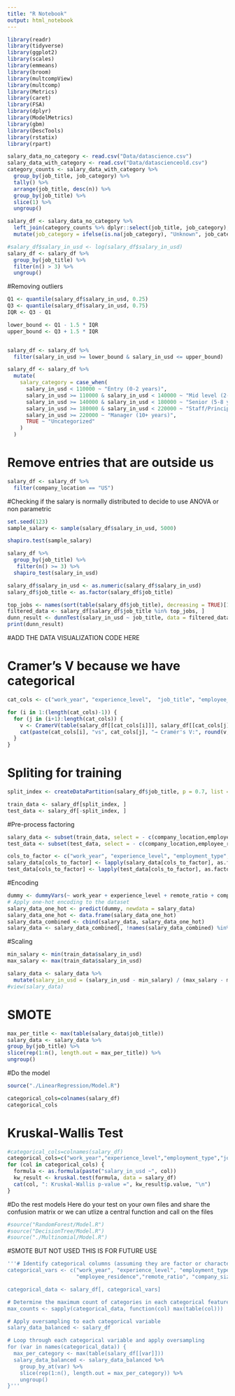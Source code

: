 ```yaml
---
title: "R Notebook"
output: html_notebook
---
```

```r
library(readr)
library(tidyverse)
library(ggplot2)
library(scales)
library(emmeans)
library(broom) 
library(multcompView)
library(multcomp) 
library(Metrics)
library(caret)
library(FSA)
library(dplyr)
library(ModelMetrics)
library(gbm)
library(DescTools)
library(rstatix)
library(rpart)

``` 

```r
salary_data_no_category <- read.csv("Data/datascience.csv")
salary_data_with_category <- read.csv("Data/datascienceold.csv") 
category_counts <- salary_data_with_category %>%
  group_by(job_title, job_category) %>%
  tally() %>%
  arrange(job_title, desc(n)) %>%
  group_by(job_title) %>%
  slice(1) %>%
  ungroup()

salary_df <- salary_data_no_category %>%
  left_join(category_counts %>% dplyr::select(job_title, job_category), by = "job_title") %>%
  mutate(job_category = ifelse(is.na(job_category), "Unknown", job_category)) 

#salary_df$salary_in_usd <- log(salary_df$salary_in_usd)
salary_df <- salary_df %>%
  group_by(job_title) %>%
  filter(n() > 3) %>%
  ungroup()
```

#Removing outliers
```r
Q1 <- quantile(salary_df$salary_in_usd, 0.25)
Q3 <- quantile(salary_df$salary_in_usd, 0.75)
IQR <- Q3 - Q1

lower_bound <- Q1 - 1.5 * IQR
upper_bound <- Q3 + 1.5 * IQR


salary_df <- salary_df %>%
  filter(salary_in_usd >= lower_bound & salary_in_usd <= upper_bound)

salary_df <- salary_df %>%
  mutate(
    salary_category = case_when(
      salary_in_usd < 110000 ~ "Entry (0-2 years)",
      salary_in_usd >= 110000 & salary_in_usd < 140000 ~ "Mid level (2-5 years)",
      salary_in_usd >= 140000 & salary_in_usd < 180000 ~ "Senior (5-8 years)",
      salary_in_usd >= 180000 & salary_in_usd < 220000 ~ "Staff/Principal (8-10 years)",
      salary_in_usd >= 220000 ~ "Manager (10+ years)",
      TRUE ~ "Uncategorized"
    )
  )
```

# Remove entries that are outside us
```r
salary_df <- salary_df %>%
  filter(company_location == "US") 
```

#Checking if the salary is normally distributed to decide to use ANOVA or non parametric
```r
set.seed(123) 
sample_salary <- sample(salary_df$salary_in_usd, 5000)

shapiro.test(sample_salary)

salary_df %>%
  group_by(job_title) %>%
   filter(n() >= 3) %>% 
  shapiro_test(salary_in_usd)
```
```r
salary_df$salary_in_usd <- as.numeric(salary_df$salary_in_usd)
salary_df$job_title <- as.factor(salary_df$job_title)

top_jobs <- names(sort(table(salary_df$job_title), decreasing = TRUE)[1:10])
filtered_data <- salary_df[salary_df$job_title %in% top_jobs, ]
dunn_result <- dunnTest(salary_in_usd ~ job_title, data = filtered_data, method = "bonferroni")
print(dunn_result) 
```
#ADD THE DATA VISUALIZATION CODE HERE

# Cramer’s V because we have categorical
```r
cat_cols <- c("work_year", "experience_level",  "job_title", "employee_residence","remote_ratio", "company_size")

for (i in 1:(length(cat_cols)-1)) {
  for (j in (i+1):length(cat_cols)) {
    v <- CramerV(table(salary_df[[cat_cols[i]]], salary_df[[cat_cols[j]]]))
    cat(paste(cat_cols[i], "vs", cat_cols[j], "→ Cramér's V:", round(v, 3), "\n"))
  }
}
```


# Spliting for training
```r
split_index <- createDataPartition(salary_df$job_title, p = 0.7, list = FALSE)

train_data <- salary_df[split_index, ]
test_data <- salary_df[-split_index, ]
```

#Pre-process factoring 
```r
salary_data <- subset(train_data, select = - c(company_location,employee_residence,salary_currency,salary))
test_data <- subset(test_data, select = - c(company_location,employee_residence,salary_currency,salary))

cols_to_factor <- c("work_year", "experience_level", "employment_type", "job_title", "job_category", "remote_ratio", "company_size")
salary_data[cols_to_factor] <- lapply(salary_data[cols_to_factor], as.factor)
test_data[cols_to_factor] <- lapply(test_data[cols_to_factor], as.factor)
```

#Encoding
```r
dummy <- dummyVars(~ work_year + experience_level + remote_ratio + company_size + job_category, data = salary_data)
# Apply one-hot encoding to the dataset
salary_data_one_hot <- predict(dummy, newdata = salary_data)
salary_data_one_hot <- data.frame(salary_data_one_hot)
salary_data_combined <- cbind(salary_data, salary_data_one_hot)
salary_data <- salary_data_combined[, !names(salary_data_combined) %in% c("work_year", "experience_level", "employment_type",  "remote_ratio", "company_size","job_category")]
```

#Scaling
```r
min_salary <- min(train_data$salary_in_usd)
max_salary <- max(train_data$salary_in_usd)

salary_data <- salary_data %>%
  mutate(salary_in_usd = (salary_in_usd - min_salary) / (max_salary - min_salary))
#view(salary_data)
```

# SMOTE
```r
max_per_title <- max(table(salary_data$job_title))
salary_data <- salary_data %>%
group_by(job_title) %>%
slice(rep(1:n(), length.out = max_per_title)) %>%
ungroup()
```
#Do the model
```r
source("./LinearRegression/Model.R")
```

```r
categorical_cols=colnames(salary_df)
categorical_cols
```

# Kruskal-Wallis Test
```r
#categorical_cols=colnames(salary_df)
categorical_cols=c("work_year","experience_level","employment_type","job_title", "employee_residence","remote_ratio","company_size","job_category")
for (col in categorical_cols) {
  formula <- as.formula(paste("salary_in_usd ~", col))
  kw_result <- kruskal.test(formula, data = salary_df)
  cat(col, ": Kruskal-Wallis p-value =", kw_result$p.value, "\n")
}

```

#Do the rest models Here do your test on your own files and share the confusion matrix or we can utlize a central function and call on the files 
```r
#source("RandomForest/Model.R")
#source("DecisionTree/Model.R")
#source("./Multinomial/Model.R")

```

#SMOTE BUT NOT USED THIS IS FOR FUTURE USE
```r
'''# Identify categorical columns (assuming they are factor or character type)
categorical_vars <- c("work_year", "experience_level", "employment_type", "job_title","salary_currency",
                      "employee_residence","remote_ratio", "company_size","company_location","job_category")

categorical_data <- salary_df[, categorical_vars]

# Determine the maximum count of categories in each categorical feature
max_counts <- sapply(categorical_data, function(col) max(table(col)))

# Apply oversampling to each categorical variable
salary_data_balanced <- salary_df

# Loop through each categorical variable and apply oversampling
for (var in names(categorical_data)) {
  max_per_category <- max(table(salary_df[[var]]))
  salary_data_balanced <- salary_data_balanced %>%
    group_by_at(var) %>%
    slice(rep(1:n(), length.out = max_per_category)) %>%
    ungroup()
}'''
```
